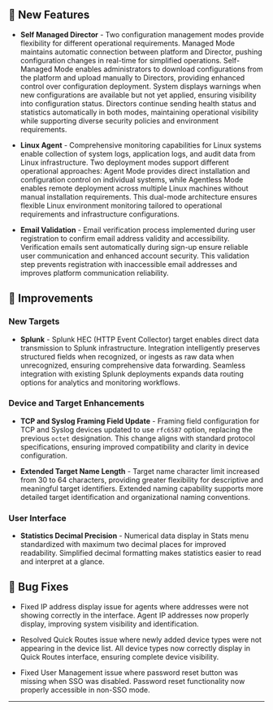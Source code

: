 ## :rocket: New Features

- **Self Managed Director** - Two configuration management modes provide flexibility for different operational requirements. Managed Mode maintains automatic connection between platform and Director, pushing configuration changes in real-time for simplified operations. Self-Managed Mode enables administrators to download configurations from the platform and upload manually to Directors, providing enhanced control over configuration deployment. System displays warnings when new configurations are available but not yet applied, ensuring visibility into configuration status. Directors continue sending health status and statistics automatically in both modes, maintaining operational visibility while supporting diverse security policies and environment requirements.

- **Linux Agent** - Comprehensive monitoring capabilities for Linux systems enable collection of system logs, application logs, and audit data from Linux infrastructure. Two deployment modes support different operational approaches: Agent Mode provides direct installation and configuration control on individual systems, while Agentless Mode enables remote deployment across multiple Linux machines without manual installation requirements. This dual-mode architecture ensures flexible Linux environment monitoring tailored to operational requirements and infrastructure configurations.

- **Email Validation** - Email verification process implemented during user registration to confirm email address validity and accessibility. Verification emails sent automatically during sign-up ensure reliable user communication and enhanced account security. This validation step prevents registration with inaccessible email addresses and improves platform communication reliability.

## :wrench: Improvements

### New Targets

- **Splunk** - Splunk HEC (HTTP Event Collector) target enables direct data transmission to Splunk infrastructure. Integration intelligently preserves structured fields when recognized, or ingests as raw data when unrecognized, ensuring comprehensive data forwarding. Seamless integration with existing Splunk deployments expands data routing options for analytics and monitoring workflows.

### Device and Target Enhancements

- **TCP and Syslog Framing Field Update** - Framing field configuration for TCP and Syslog devices updated to use `rfc6587` option, replacing the previous `octet` designation. This change aligns with standard protocol specifications, ensuring improved compatibility and clarity in device configuration.

- **Extended Target Name Length** - Target name character limit increased from 30 to 64 characters, providing greater flexibility for descriptive and meaningful target identifiers. Extended naming capability supports more detailed target identification and organizational naming conventions.

### User Interface

- **Statistics Decimal Precision** - Numerical data display in Stats menu standardized with maximum two decimal places for improved readability. Simplified decimal formatting makes statistics easier to read and interpret at a glance.

## :bug: Bug Fixes

- Fixed IP address display issue for agents where addresses were not showing correctly in the interface. Agent IP addresses now properly display, improving system visibility and identification.

- Resolved Quick Routes issue where newly added device types were not appearing in the device list. All device types now correctly display in Quick Routes interface, ensuring complete device visibility.

- Fixed User Management issue where password reset button was missing when SSO was disabled. Password reset functionality now properly accessible in non-SSO mode.

---
